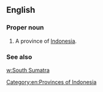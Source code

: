 ==English==

===Proper noun===
{{en-proper noun}}

# A province of [[Indonesia]].

===See also===
[[w:South Sumatra]]

[[Category:en:Provinces of Indonesia]]